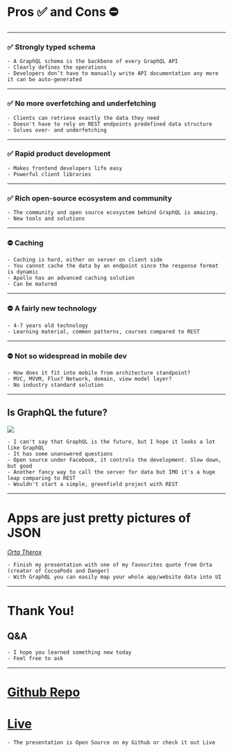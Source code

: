 
# Pros ✅ and Cons ⛔️

---

### ✅ Strongly typed schema

```notes
- A GraphQL schema is the backbone of every GraphQL API
- Clearly defines the operations
- Developers don’t have to manually write API documentation any more it can be auto-generated
```

---

### ✅ No more overfetching and underfetching

```notes
- Clients can retrieve exactly the data they need
- Doesn't have to rely on REST endpoints predefined data structure
- Solves over- and underfetching
```

---

### ✅ Rapid product development

```notes
- Makes frontend developers life easy
- Powerful client libraries
```

---

### ✅ Rich open-source ecosystem and community

```notes
- The community and open source ecosystem behind GraphQL is amazing.
- New tools and solutions
```

---

### ⛔️ Caching

```notes
- Caching is hard, either on server on client side
- You cannot cache the data by an endpoint since the response format is dynamic
- Apollo has an advanced caching solution
- Can be matured
```

---

### ⛔️ A fairly new technology

```notes
- 4-7 years old technology
- Learning material, common patterns, courses compared to REST
```

---

### ⛔️ Not so widespread in mobile dev

```notes
- How does it fit into mobile from architecture standpoint?
- MVC, MVVM, Flux? Network, domain, view model layer?
- No industry standard solution
```

---

## Is GraphQL the future?

![](https://media.giphy.com/media/2Y8Iq3xe121Ba3hUAM/giphy.gif)

```notes
- I can't say that GraphQL is the future, but I hope it looks a lot like GraphQL
- It has some unanswered questions
- Open source under Facebook, it controls the development. Slow down, but good
- Another fancy way to call the server for data but IMO it's a huge leap comparing to REST
- Wouldn't start a simple, greenfield project with REST

```

---


# Apps are just pretty pictures of JSON

[_Orta Therox_](https://orta.io)

```notes
- Finish my presentation with one of my favourites quote from Orta (creator of CocoaPods and Danger)
- With GraphQL you can easily map your whole app/website data into UI
```

---

# Thank You!

## Q&A

```notes
- I hope you learned something new today
- Feel free to ask
```

---

# [Github Repo](https://github.com/matepapp/intro-to-graphql)

# [Live](https://nsbp-graphql-part1.netlify.com)

```notes
- The presentation is Open Source on my Github or check it out Live
```
